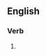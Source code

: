{{also|détériorâtes}}

==English==

===Verb===
{{head|en|verb form}}

# {{en-third-person singular of|deteriorate}}